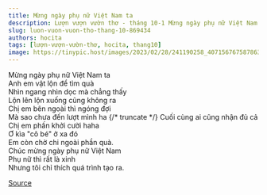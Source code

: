 ```yaml
---
title: Mừng ngày phụ nữ Việt Nam ta
description: Lượn vượn vườn thơ - tháng 10-1 Mừng ngày phụ nữ Việt Nam ta Anh em vật lộn để tìm quà
slug: luon-vuon-vuon-tho-thang-10-869434
authors: hocita
tags: [lượn-vượn-vườn-thơ, hocita, thang10]
image: https://tinypic.host/images/2023/02/28/241190258_407156767587863_1487871619380972702_n.th.jpg
---
```


Mừng ngày phụ nữ Việt Nam ta\
Anh em vật lộn để tìm quà\
Nhìn ngang nhìn dọc mà chẳng thấy\
Lộn lên lộn xuống cũng không ra\
Chị em bên ngoài thì ngóng đợi\
Mà sao chưa đến lượt mình ha
{/* truncate */}
Cuối cùng ai cũng nhận đủ cả\
Chị em phấn khởi cười haha\
Ơ kìa "cô bé" ở xa đó \
Em còn chờ chi ngoài phần quà.\
Chúc mừng ngày phụ nữ Việt Nam\
Phụ nữ thì rất là xinh\
Nhưng tôi chỉ thích quá trình tạo ra.

[Source](https://www.facebook.com/ape.poem/posts/pfbid02NFKSPQPZM7H9Jmhy3WQVUXaJ33fDx7npa6wpEbMEDwkXdvPQHRat1224ce2a9eYHl)
